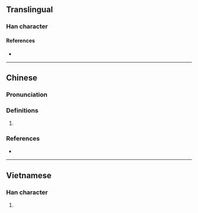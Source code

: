 {{character info}}
==Translingual==

===Han character===
{{Han char|rn=30|rad=口|as=08|sn=11|four=|canj=RQMB|ids=⿰口青}}

====References====
* {{Han ref|kx=1381.260|hdz=10635.130|uh=5568|ud=21864}}

----

==Chinese==
{{zh-forms}}

===Pronunciation===
{{zh-pron
|m=qíng,yīng
|c=jing1
|cat=
}}

===Definitions===
{{zh-hanzi}}

# {{rfdef|zh}}

===References===
* {{R:yue:Jyutping Database}}

----

==Vietnamese==

===Han character===
{{vi-readings|reading=xênh|rs=口08}}

# {{rfdef|vi|sort=口08}}